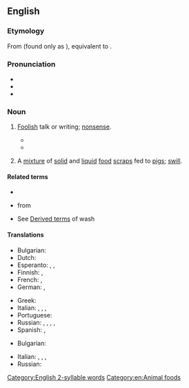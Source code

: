 ==English==

===Etymology===
From {{inh|en|enm|*hoggewasch}} (found only as {{cog|enm|hoggyswasch|lit=hog's wash|t=refuse of the kitchen for feeding pigs}}), equivalent to {{af|en|hog|wash}}.

===Pronunciation===
* {{IPA|en|/ˈhɒɡwɒʃ/}}
* {{audio|en|en-us-hogwash.ogg|Audio (US)}}
* {{rhymes|en|ɒɡwɒʃ|s=2}}

===Noun===
{{en-noun|-|+}}

# {{lb|en|informal|figurative}} [[foolish|Foolish]] talk or writing; [[nonsense]].
#: {{syn|en|nonsense|Thesaurus:nonsense}}
#* {{quote-book
|en
|year=2016
|author=T. Colin Campbell
|author2=Thomas M. Campbell
|title=The China Study: Revised and Expanded Edition
|publisher=BenBella Books, Inc.
|page=214
|passage=We have more faith in the average American than that. It’s not true that Americans love '''hogwash'''— it’s that '''hogwash''' inundates Americans, whether they want it or not! Some Americans want the truth— they just haven’t been able to find it because it is drowned out by '''hogwash'''.}}
#* {{quote-journal
|en
|date=2019-3-14
|author=Ramzy Baroud
|journal=Ma'an News
|url=https://www.maannews.com/Content.aspx?id=782867
|title=Chasing mirages: What are Palestinians doing to combat ‘Deal of the Century’?
|passage=Diplomatic '''hogwash''' aside, ‘efficiency and effectiveness’ have nothing to do with the shutting of the Consulate. The decision is but a continuation of successive US measures aimed at “taking Jerusalem off the table” – as per Trump’s own words - of any future negotiations.}}
# {{lb|en|literal}} A [[mixture]] of [[solid]] and [[liquid]] [[food]] [[scrap]]s fed to [[pig]]s; [[swill]]. {{defdate|from mid 15th c.}}
#: {{syn|en|slop|slops|swill}}

====Related terms====
* {{l|en|pigwash}}
* {{l|en|pigswill}} from {{l|en|swill}}
* See [[wash#Derived_terms_2|Derived terms]] of wash

====Translations====
{{trans-top|nonsense}}
* Bulgarian: {{t+|bg|глу́пости|f-p}}
* Dutch: {{t+|nl|prietpraat|m}}
* Esperanto: {{t|eo|stultaĵo}}, {{t|eo|nekompreneblaĵo}}, {{t+|eo|volapukaĵo}}
* Finnish: {{t+|fi|pötypuhe}}, {{t+|fi|hölynpöly}}
* French: {{t+|fr|baratin|m}}, {{t+|fr|boniment|m}}
* German: {{t+|de|Quatsch|m}}, {{t+|de|Unsinn|m}}
{{trans-mid}}
* Greek: {{t+|el|κουραφέξαλα|n-p|sc=Grek}}
* Italian: {{t+|it|cazzata|f}}, {{t+|it|stupidaggine|f}}, {{t+|it|corbelleria|f}}, {{t+|it|minchiata|f}}
* Portuguese: {{t+|pt|disparate|m}}
* Russian: {{t+|ru|бред си́вой кобы́лы|m}} {{qualifier|lit.: delirium of a grey mare}}, {{t+|ru|вздор|m}}, {{t+|ru|ерунда́|f}}, {{t+|ru|глу́пости|f-p}}, {{t+|ru|фигня́|f}} {{qualifier|slang}}
* Spanish: {{t+|es|tonterías|f-p}}, {{t+|es|paparruchas|m-p}}
{{trans-bottom}}

{{trans-top|scraps fed to pigs}}
* Bulgarian: {{t+|bg|помия|f}}
{{trans-mid}}
* Italian: {{t+|it|pastone|m}}, {{t+|it|intruglio|m}}, {{t+|it|avanzi|m-p}}, {{t+|it|sbobba|f}}
* Russian: {{t+|ru|помо́и|f-p}}
{{trans-bottom}}

[[Category:English 2-syllable words]]
[[Category:en:Animal foods]]